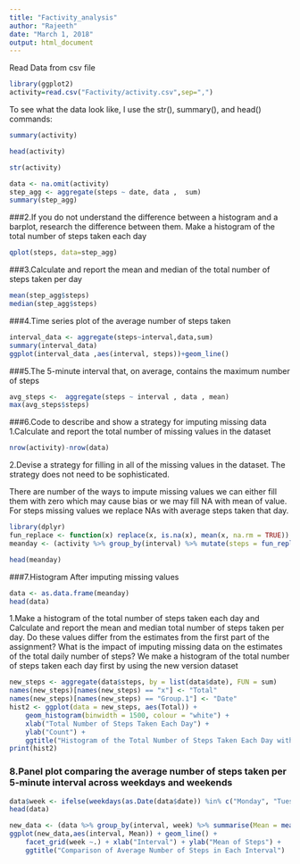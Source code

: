 ---
title: "Factivity_analysis"
author: "Rajeeth"
date: "March 1, 2018"
output: html_document
---
Read Data from csv file
```{r setup, include=FALSE}
library(ggplot2)
activity=read.csv("Factivity/activity.csv",sep=",")
```

To see what the data look like, I use the str(), summary(), and head() commands:
```{r}
summary(activity)
```

```{r}
head(activity)
```

```{r}
str(activity)
```

```{r}
data <- na.omit(activity)
step_agg <- aggregate(steps ~ date, data ,  sum)
summary(step_agg)
```
###2.If you do not understand the difference between a histogram and a barplot, research the difference between them. Make a histogram of the total number of steps taken each day
```{r}
qplot(steps, data=step_agg)
```

###3.Calculate and report the mean and median of the total number of steps taken per day
```{r}
mean(step_agg$steps)
median(step_agg$steps)
```
###4.Time series plot of the average number of steps taken
```{r}
interval_data <- aggregate(steps~interval,data,sum)
summary(interval_data)
ggplot(interval_data ,aes(interval, steps))+geom_line()
```
###5.The 5-minute interval that, on average, contains the maximum number of steps
```{r}
avg_steps <-  aggregate(steps ~ interval , data , mean)
max(avg_steps$steps)
```
###6.Code to describe and show a strategy for imputing missing data
1.Calculate and report the total number of missing values in the dataset
```{r} 
nrow(activity)-nrow(data)
```
2.Devise a strategy for filling in all of the missing values in the dataset. The strategy does not need to be sophisticated.

There are number of the ways to impute missing values we can either fill them with zero which may cause bias or we may fill NA with mean of value. For steps missing values we replace NAs with average steps taken that day.
```{r}
library(dplyr)
fun_replace <- function(x) replace(x, is.na(x), mean(x, na.rm = TRUE))
meanday <- (activity %>% group_by(interval) %>% mutate(steps = fun_replace(steps)))

head(meanday)
```
###7.Histogram After imputing missing values
```{r}
data <- as.data.frame(meanday)
head(data)
```
1.Make a histogram of the total number of steps taken each day and Calculate and report the mean and median total number of steps taken per day. Do these values differ from the estimates from the first part of the assignment? What is the impact of imputing missing data on the estimates of the total daily number of steps? We make a histogram of the total number of steps taken each day first by using the new version dataset
```{r}
new_steps <- aggregate(data$steps, by = list(data$date), FUN = sum)
names(new_steps)[names(new_steps) == "x"] <- "Total"
names(new_steps)[names(new_steps) == "Group.1"] <- "Date"
hist2 <- ggplot(data = new_steps, aes(Total)) + 
    geom_histogram(binwidth = 1500, colour = "white") +
    xlab("Total Number of Steps Taken Each Day") +
    ylab("Count") +
    ggtitle("Histogram of the Total Number of Steps Taken Each Day with New Version Dataset")
print(hist2)
```

### 8.Panel plot comparing the average number of steps taken per 5-minute interval across weekdays and weekends
```{r}
data$week <- ifelse(weekdays(as.Date(data$date)) %in% c("Monday", "Tuesday", "Wednesday", "Thursday", "Friday"), "Weekday", "Weekend")
head(data)

new_data <- (data %>% group_by(interval, week) %>% summarise(Mean = mean(steps)))
ggplot(new_data,aes(interval, Mean)) + geom_line() +
    facet_grid(week ~.) + xlab("Interval") + ylab("Mean of Steps") +
    ggtitle("Comparison of Average Number of Steps in Each Interval")
```
